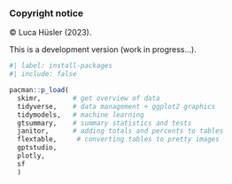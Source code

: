 ### Copyright notice {.unnumbered}

© Luca Hüsler (2023).



::: callout-warning
This is a development version (work in progress...).
:::

```r
#| label: install-packages
#| include: false

pacman::p_load(
  skimr,        # get overview of data
  tidyverse,    # data management + ggplot2 graphics 
  tidymodels,   # machine learning
  gtsummary,    # summary statistics and tests
  janitor,      # adding totals and percents to tables
  flextable,     # converting tables to pretty images
  gptstudio,
  plotly,
  sf
  )

```
